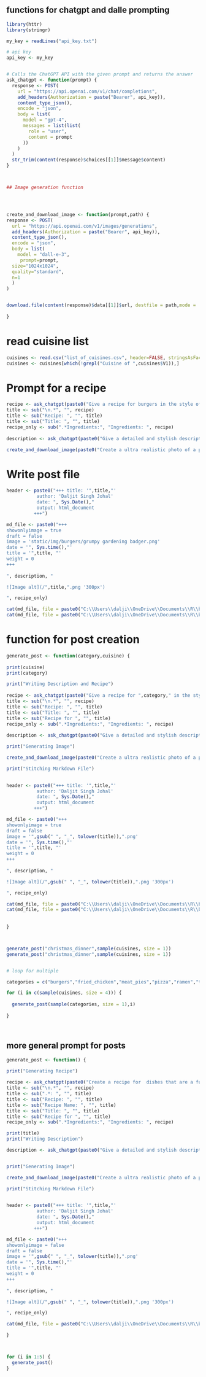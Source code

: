 
## functions for chatgpt and dalle prompting

```r

library(httr)
library(stringr)

my_key = readLines("api_key.txt")

# api key
api_key <- my_key


# Calls the ChatGPT API with the given prompt and returns the answer
ask_chatgpt <- function(prompt) {
  response <- POST(
    url = "https://api.openai.com/v1/chat/completions", 
    add_headers(Authorization = paste("Bearer", api_key)),
    content_type_json(),
    encode = "json",
    body = list(
      model = "gpt-4",
      messages = list(list(
        role = "user", 
        content = prompt
      ))
    )
  )
  str_trim(content(response)$choices[[1]]$message$content)
}



## Image generation function




create_and_download_image <- function(prompt,path) {
response <- POST(
  url = "https://api.openai.com/v1/images/generations", 
  add_headers(Authorization = paste("Bearer", api_key)),
  content_type_json(),
  encode = "json",
  body = list(
    model = "dall-e-3",
     prompt=prompt,
  size="1024x1024",
  quality="standard",
  n=1
  )
)


download.file(content(response)$data[[1]]$url, destfile = path,mode = 'wb')
  
}

```


# read cuisine list 


```r

cuisines <- read.csv("list_of_cuisines.csv", header=FALSE, stringsAsFactors=FALSE, fileEncoding="latin1")
cuisines <- cuisines[which(!grepl("Cuisine of ",cuisines$V1)),]


```


# Prompt for a recipe

```r

recipe <- ask_chatgpt(paste0("Give a recipe for burgers in the style of Panamanian cuisine"))
title <- sub("\n.*", "", recipe)
title <- sub("Recipe: ", "", title)
title <- sub("Title: ", "", title)
recipe_only <- sub(".*Ingredients:", "Ingredients: ", recipe)
  
description <- ask_chatgpt(paste0("Give a detailed and stylish description to go along with the recipe for ",title))

create_and_download_image(paste0("Create a ultra realistic photo of a plated ",title,"which is made with the follwing recipe",recipe_only," in an appetizing style for a food blog, professional food photography, 15mm"),paste0("static/",title,".png"))

```


# Write post file

```r

header <- paste0("+++ title: '",title,"' 
           author: 'Daljit Singh Johal'
           date: ", Sys.Date()," 
           output: html_document
          +++") 

md_file <- paste0("+++ 
showonlyimage = true 
draft = false 
image = 'static/img/burgers/grumpy gardening badger.png' 
date = '", Sys.time(),"' 
title = '",title, "' 
weight = 0
+++ 
 
", description, " 

![Image alt](/",title,".png '300px')

", recipe_only)

cat(md_file, file = paste0("C:\\Users\\dalji\\OneDrive\\Documents\\R\\bytebitefusion\\content\\home\\",title,".md"))
cat(md_file, file = paste0("C:\\Users\\dalji\\OneDrive\\Documents\\R\\bytebitefusion\\content\\",category,"\\title.md"))


```


# function for post creation


```r

generate_post <- function(category,cuisine) {
  
print(cuisine)
print(category)

print("Writing Description and Recipe")
    
recipe <- ask_chatgpt(paste0("Give a recipe for ",category," in the style of ",cuisine))
title <- sub("\n.*", "", recipe)
title <- sub("Recipe: ", "", title)
title <- sub("Title: ", "", title)
title <- sub("Recipe for ", "", title)
recipe_only <- sub(".*Ingredients:", "Ingredients: ", recipe)
  
description <- ask_chatgpt(paste0("Give a detailed and stylish description to go along with the recipe for ",title,"which is made with the following recipe",recipe_only))

print("Generating Image")

create_and_download_image(paste0("Create a ultra realistic photo of a plated ",title,"which is made with the following recipe",recipe_only," in an appetizing style for a food blog, professional food photography, 15mm"),paste0("static/",gsub(" ", "_", tolower(title)),".png"))

print("Stitching Markdown File")

  
header <- paste0("+++ title: '",title,"' 
           author: 'Daljit Singh Johal'
           date: ", Sys.Date()," 
           output: html_document
          +++") 

md_file <- paste0("+++ 
showonlyimage = true 
draft = false 
image = '",gsub(" ", "_", tolower(title)),".png'
date = '", Sys.time(),"' 
title = '",title, "' 
weight = 0
+++ 
 
", description, " 

![Image alt](/",gsub(" ", "_", tolower(title)),".png '300px')

", recipe_only)

cat(md_file, file = paste0("C:\\Users\\dalji\\OneDrive\\Documents\\R\\bytebitefusion\\content\\home\\",title,".md"))
cat(md_file, file = paste0("C:\\Users\\dalji\\OneDrive\\Documents\\R\\bytebitefusion\\content\\",category,"\\",title,".md"))
  
  
}



generate_post("christmas_dinner",sample(cuisines, size = 1))
generate_post("christmas_dinner",sample(cuisines, size = 1))


# loop for multiple

categories = c("burgers","fried_chicken","meat_pies","pizza","ramen","tacos")

for (i in c(sample(cuisines, size = 4))) {
  
  generate_post(sample(categories, size = 1),i)
  
}




```





## more general prompt for posts


```r

generate_post <- function() {

print("Generating Recipe")
    
recipe <- ask_chatgpt(paste0("Create a recipe for  dishes that are a fusion with a random very regionally specific cuisines from around the world"))
title <- sub("\n.*", "", recipe)
title <- sub(".*: ", "", title)
title <- sub("Recipe: ", "", title)
title <- sub("Recipe Name: ", "", title)
title <- sub("Title: ", "", title)
title <- sub("Recipe for ", "", title)
recipe_only <- sub(".*Ingredients:", "Ingredients: ", recipe)

print(title)
print("Writing Description")

description <- ask_chatgpt(paste0("Give a detailed and stylish description to go along with the recipe for ",title,"which is made with the following recipe",recipe_only))


print("Generating Image")

create_and_download_image(paste0("Create a ultra realistic photo of a plated ",title,"which is made with the following recipe",recipe_only," in an appetizing style for a food blog, professional food photography, 15mm"),paste0("static/",gsub(" ", "_", tolower(title)),".png"))

print("Stitching Markdown File")

  
header <- paste0("+++ title: '",title,"' 
           author: 'Daljit Singh Johal'
           date: ", Sys.Date()," 
           output: html_document
          +++") 

md_file <- paste0("+++ 
showonlyimage = false 
draft = false 
image = '",gsub(" ", "_", tolower(title)),".png'
date = '", Sys.time(),"' 
title = '",title, "' 
weight = 0
+++ 
 
", description, " 

![Image alt](/",gsub(" ", "_", tolower(title)),".png '300px')

", recipe_only)

cat(md_file, file = paste0("C:\\Users\\dalji\\OneDrive\\Documents\\R\\bytebitefusion\\content\\home\\",title,".md"))

}



for (i in 1:5) {
  generate_post()
}


```

